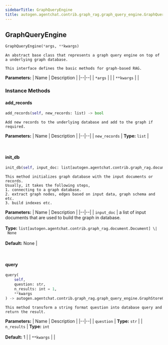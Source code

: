 ```yaml
---
sidebarTitle: GraphQueryEngine
title: autogen.agentchat.contrib.graph_rag.graph_query_engine.GraphQueryEngine
---
```

<h2 id="autogen.agentchat.contrib.graph_rag.graph_query_engine.GraphQueryEngine" class="doc doc-heading">
    <code class="doc-symbol doc-symbol-heading doc-symbol-class"></code>
    <span class="doc doc-object-name doc-class-name">GraphQueryEngine</span>
</h2>

```python
GraphQueryEngine(*args, **kwargs)
```

    An abstract base class that represents a graph query engine on top of a underlying graph database.
    
    This interface defines the basic methods for graph-based RAG.

<b>Parameters:</b>
| Name | Description |
|--|--|
| `*args` |  |
| `**kwargs` |  |

### Instance Methods

<code class="doc-symbol doc-symbol-heading doc-symbol-method"></code>
#### add_records

```python
add_records(self, new_records: list) -> bool
```

    Add new records to the underlying database and add to the graph if required.

<b>Parameters:</b>
| Name | Description |
|--|--|
| `new_records` | **Type:** `list` |

<br />

<code class="doc-symbol doc-symbol-heading doc-symbol-method"></code>
#### init_db

```python
init_db(self, input_doc: list[autogen.agentchat.contrib.graph_rag.document.Document] | None = None) -> 
```

    This method initializes graph database with the input documents or records.
    Usually, it takes the following steps,
    1. connecting to a graph database.
    2. extract graph nodes, edges based on input data, graph schema and etc.
    3. build indexes etc.

<b>Parameters:</b>
| Name | Description |
|--|--|
| `input_doc` | a list of input documents that are used to build the graph in database.<br/><br/>**Type:** `list[autogen.agentchat.contrib.graph_rag.document.Document] \| None`<br/><br/>**Default:** None |

<br />

<code class="doc-symbol doc-symbol-heading doc-symbol-method"></code>
#### query

```python
query(
    self,
    question: str,
    n_results: int = 1,
    **kwargs
) -> autogen.agentchat.contrib.graph_rag.graph_query_engine.GraphStoreQueryResult
```

    This method transform a string format question into database query and return the result.

<b>Parameters:</b>
| Name | Description |
|--|--|
| `question` | **Type:** `str` |
| `n_results` | **Type:** `int`<br/><br/>**Default:** 1 |
| `**kwargs` |  |

<br />